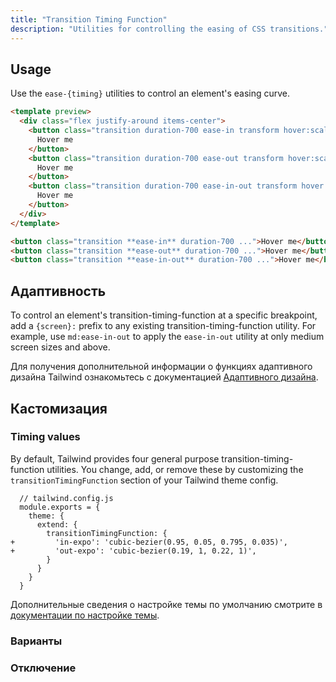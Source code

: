 ```yaml
---
title: "Transition Timing Function"
description: "Utilities for controlling the easing of CSS transitions."
---
```




## Usage

Use the `ease-{timing}` utilities to control an element's easing curve.

```html indigo
<template preview>
  <div class="flex justify-around items-center">
    <button class="transition duration-700 ease-in transform hover:scale-125 bg-indigo-600 text-white font-semibold py-3 px-6 rounded-md">
      Hover me
    </button>
    <button class="transition duration-700 ease-out transform hover:scale-125 bg-indigo-600 text-white font-semibold py-3 px-6 rounded-md">
      Hover me
    </button>
    <button class="transition duration-700 ease-in-out transform hover:scale-125 bg-indigo-600 text-white font-semibold py-3 px-6 rounded-md">
      Hover me
    </button>
  </div>
</template>

<button class="transition **ease-in** duration-700 ...">Hover me</button>
<button class="transition **ease-out** duration-700 ...">Hover me</button>
<button class="transition **ease-in-out** duration-700 ...">Hover me</button>
```

## Адаптивность

To control an element's transition-timing-function at a specific breakpoint, add a `{screen}:` prefix to any existing transition-timing-function utility. For example, use `md:ease-in-out` to apply the `ease-in-out` utility at only medium screen sizes and above.

Для получения дополнительной информации о функциях адаптивного дизайна Tailwind ознакомьтесь с документацией [Адаптивного дизайна](/docs/responsive-design).

## Кастомизация

### Timing values

By default, Tailwind provides four general purpose transition-timing-function utilities. You change, add, or remove these by customizing the `transitionTimingFunction` section of your Tailwind theme config.

```diff-js
  // tailwind.config.js
  module.exports = {
    theme: {
      extend: {
        transitionTimingFunction: {
+         'in-expo': 'cubic-bezier(0.95, 0.05, 0.795, 0.035)',
+         'out-expo': 'cubic-bezier(0.19, 1, 0.22, 1)',
        }
      }
    }
  }
```

Дополнительные сведения о настройке темы по умолчанию смотрите в [документации по настройке темы](/docs/theme#customizing-the-default-theme).

### Варианты

<Variants plugin="transitionTimingFunction" name="transition-timing-function" />

### Отключение

<Disabling plugin="transitionTimingFunction" name="transition-timing-function" />
